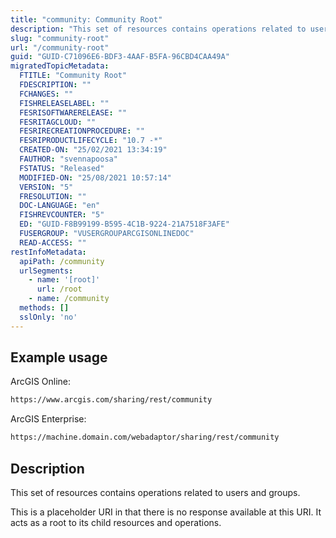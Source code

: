 ```yaml
---
title: "community: Community Root"
description: "This set of resources contains operations related to users and groups."
slug: "community-root"
url: "/community-root"
guid: "GUID-C71096E6-BDF3-4AAF-B5FA-96CBD4CAA49A"
migratedTopicMetadata:
  FTITLE: "Community Root"
  FDESCRIPTION: ""
  FCHANGES: ""
  FISHRELEASELABEL: ""
  FESRISOFTWARERELEASE: ""
  FESRITAGCLOUD: ""
  FESRIRECREATIONPROCEDURE: ""
  FESRIPRODUCTLIFECYCLE: "10.7 -*"
  CREATED-ON: "25/02/2021 13:34:19"
  FAUTHOR: "svennapoosa"
  FSTATUS: "Released"
  MODIFIED-ON: "25/08/2021 10:57:14"
  VERSION: "5"
  FRESOLUTION: ""
  DOC-LANGUAGE: "en"
  FISHREVCOUNTER: "5"
  ED: "GUID-F8B99199-B595-4C1B-9224-21A7518F3AFE"
  FUSERGROUP: "VUSERGROUPARCGISONLINEDOC"
  READ-ACCESS: ""
restInfoMetadata:
  apiPath: /community
  urlSegments:
    - name: '[root]'
      url: /root
    - name: /community
  methods: []
  sslOnly: 'no'
---
```


## Example usage

ArcGIS Online:

```markdown
https://www.arcgis.com/sharing/rest/community
```

ArcGIS Enterprise:

```markdown
https://machine.domain.com/webadaptor/sharing/rest/community
```

## Description

This set of resources contains operations related to users and groups.

This is a placeholder URI in that there is no response available at this URI. It acts as a root to its child resources and operations. 

